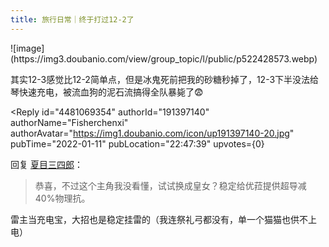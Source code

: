 ```yaml
---
title: 旅行日常｜终于打过12-2了
---
```



<Forum groupName="原神" groupUrl="https://www.douban.com/group/genshin/" archivedAt="2025-05-16T14:14:25.362Z">
  <Post
    id="257724100"
    title="旅行日常｜终于打过12-2了"
    url="https://www.douban.com/group/topic/257724100/?_spm_id=MTkxMzk3MTQw"
    pubTime="2022-01-11"
    highlightUserId="191397140"
  >
![image](https://img3.doubanio.com/view/group_topic/l/public/p522428573.webp)

其实12-3感觉比12-2简单点，但是冰鬼死前把我的砂糖秒掉了，12-3下半没法给琴快速充电，被流血狗的泥石流搞得全队暴毙了😨

<Reply
  id="4481069354"
  authorId="191397140"
  authorName="Fisherchenxi"
  authorAvatar="https://img1.doubanio.com/icon/up191397140-20.jpg"
  pubTime="2022-01-11"
  pubLocation="22:47:39"
  upvotes={0}
>
回复 [夏目三四郎](https://www.douban.com/people/172266827/)：
> 恭喜，不过这个主角我没看懂，试试换成皇女？稳定给优菈提供超导减40%物理抗。

雷主当充电宝，大招也是稳定挂雷的（我连祭礼弓都没有，单一个猫猫也供不上电）
</Reply>
  </Post>
</Forum>
